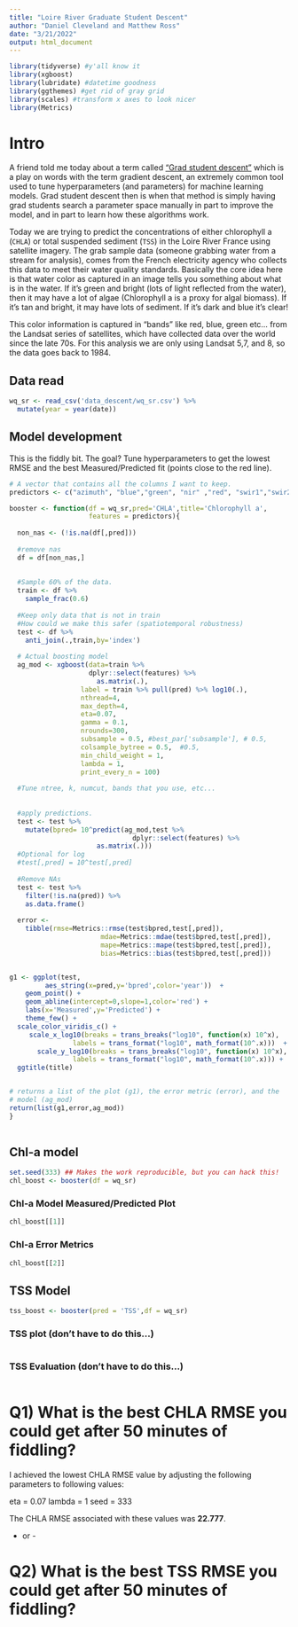 ```yaml
---
title: "Loire River Graduate Student Descent"
author: "Daniel Cleveland and Matthew Ross"
date: "3/21/2022"
output: html_document
---
```


```r

library(tidyverse) #y'all know it
library(xgboost)
library(lubridate) #datetime goodness
library(ggthemes) #get rid of gray grid
library(scales) #transform x axes to look nicer
library(Metrics)
```

# Intro

A friend told me today about a term called ["Grad student descent"](https://sciencedryad.wordpress.com/2014/01/25/grad-student-descent/) which is a 
play on words with the term gradient descent, an extremely common tool used to 
tune hyperparameters (and parameters) for machine learning models. Grad student
descent then is when that method is simply having grad students search a parameter
space manually in part to improve the model, and in part to learn how these
algorithms work.

Today we are trying to predict the concentrations of either chlorophyll a (`CHLA`) 
or total suspended sediment (`TSS`) in the Loire River France using satellite imagery.
The grab sample data (someone grabbing water from a stream for analysis), comes
from the French electricity agency who collects this data to meet their water
quality standards. 
Basically the core idea here is that water color as captured in an image tells you
something about what is in the water. If it's green and bright (lots of light 
reflected from the water), then it may have a lot of algae (Chlorophyll a is a proxy
for algal biomass). If it's tan and bright, it may have lots of sediment. If it's
dark and blue it's clear!

This color information is captured in "bands" like red, blue, green etc... from
the Landsat series of satellites, which have collected data over the world since
the late 70s. For this analysis we are only using Landsat 5,7, and 8, so the
data goes back to 1984. 


## Data read

```r
wq_sr <- read_csv('data_descent/wq_sr.csv') %>%
  mutate(year = year(date))
```


## Model development


This is the fiddly bit. The goal? Tune hyperparameters to get the lowest
RMSE and the best Measured/Predicted fit (points close to the red line). 


```r
# A vector that contains all the columns I want to keep. 
predictors <- c("azimuth", "blue","green", "nir" ,"red", "swir1","swir2","zenith"  , "NR" ,"BR" ,"GR" , "SR" ,    "BG" , "BN", "BS" ,"GS" ,"GN" , "ndvi", "ndwi", 'fai',  "hillshade", "hue", "bright_tot", "bright")

booster <- function(df = wq_sr,pred='CHLA',title='Chlorophyll a',
                    features = predictors){
  
  non_nas <- (!is.na(df[,pred]))
  
  #remove nas
  df = df[non_nas,]
  
  
  #Sample 60% of the data. 
  train <- df %>%
    sample_frac(0.6) 
  
  #Keep only data that is not in train
  #How could we make this safer (spatiotemporal robustness)
  test <- df %>%
    anti_join(.,train,by='index')
  
  # Actual boosting model
  ag_mod <- xgboost(data=train %>%
                    dplyr::select(features) %>% 
                      as.matrix(.),
                  label = train %>% pull(pred) %>% log10(.),
                  nthread=4,
                  max_depth=4,
                  eta=0.07,
                  gamma = 0.1,
                  nrounds=300,
                  subsample = 0.5, #best_par['subsample'], # 0.5,
                  colsample_bytree = 0.5,  #0.5,
                  min_child_weight = 1, 
                  lambda = 1,
                  print_every_n = 100)
  
  #Tune ntree, k, numcut, bands that you use, etc...
  
  
  #apply predictions. 
  test <- test %>% 
    mutate(bpred= 10^predict(ag_mod,test %>%
                               dplyr::select(features) %>% 
                      as.matrix(.)))
  #Optional for log
  #test[,pred] = 10^test[,pred]
  
  #Remove NAs
  test <- test %>%
    filter(!is.na(pred)) %>%
    as.data.frame()
  
  error <- 
    tibble(rmse=Metrics::rmse(test$bpred,test[,pred]),
                       mdae=Metrics::mdae(test$bpred,test[,pred]),
                       mape=Metrics::mape(test$bpred,test[,pred]),
                       bias=Metrics::bias(test$bpred,test[,pred]))


g1 <- ggplot(test,
         aes_string(x=pred,y='bpred',color='year'))  +
    geom_point() + 
    geom_abline(intercept=0,slope=1,color='red') +
    labs(x='Measured',y='Predicted') + 
    theme_few() +
  scale_color_viridis_c() + 
     scale_x_log10(breaks = trans_breaks("log10", function(x) 10^x),
                labels = trans_format("log10", math_format(10^.x)))  +
       scale_y_log10(breaks = trans_breaks("log10", function(x) 10^x),
                labels = trans_format("log10", math_format(10^.x))) + 
  ggtitle(title)


# returns a list of the plot (g1), the error metric (error), and the 
# model (ag_mod)
return(list(g1,error,ag_mod))
}
  
```


## Chl-a model

```r
set.seed(333) ## Makes the work reproducible, but you can hack this!
chl_boost <- booster(df = wq_sr)


```


### Chl-a Model Measured/Predicted Plot

```r
chl_boost[[1]]
```


### Chl-a Error Metrics


```r
chl_boost[[2]]
```


## TSS Model

```r
tss_boost <- booster(pred = 'TSS',df = wq_sr)

```



### TSS plot  (don't have to do this...)


```r

```


### TSS Evaluation  (don't have to do this...)

```r

```



# Q1) What is the best CHLA RMSE you could get after 50 minutes of fiddling? 


I achieved the lowest CHLA RMSE value by adjusting the following parameters to following values:

eta = 0.07
lambda = 1
seed = 333

The CHLA RMSE associated with these values was **22.777**.


- or -


# Q2) What is the best TSS RMSE you could get after 50 minutes of fiddling?




